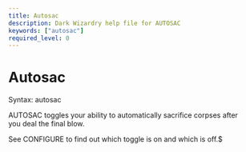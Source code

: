 ```yaml
---
title: Autosac
description: Dark Wizardry help file for AUTOSAC
keywords: ["autosac"]
required_level: 0
---
```


# Autosac

Syntax: autosac  

AUTOSAC toggles your ability to automatically sacrifice corpses after  
you deal the final blow.  

See CONFIGURE to find out which toggle is on and which is off.$